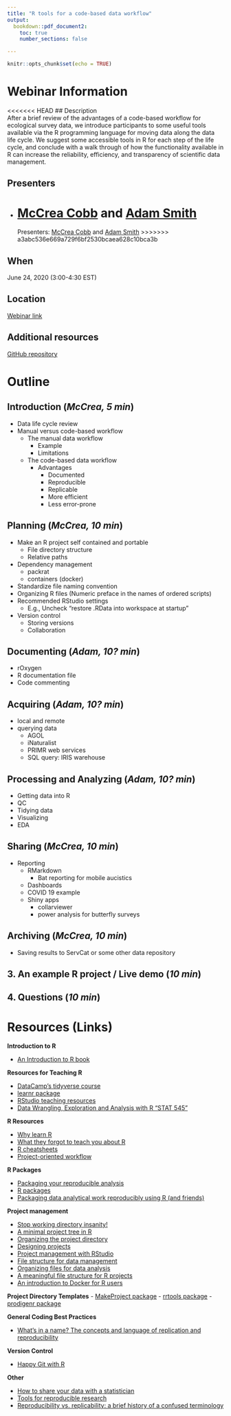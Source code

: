 ```yaml
---
title: "R tools for a code-based data workflow"
output: 
  bookdown::pdf_document2:
    toc: true
    number_sections: false

---
```


```r
knitr::opts_chunk$set(echo = TRUE)
```

# Webinar Information

<<<<<<< HEAD
## Description  
After a brief review of the advantages of a code-based workflow for ecological survey data, we introduce participants to some useful tools available via the R programming language for moving data along the data life cycle. We suggest some accessible tools in R for each step of the life cycle, and conclude with a walk through of how the functionality available in R can increase the reliability, efficiency, and transparency of scientific data management.

## Presenters    
- [McCrea Cobb](mailto:mccrea_cobb@fws.gov) and [Adam Smith](mailto:d_smith@fws.gov)
=======
Presenters: [McCrea Cobb](mailto:mccrea_cobb@fws.gov) and [Adam Smith](mailto:adam_d_smith@fws.gov)
>>>>>>> a3abc536e669a729f6bf2530bcaea628c10bca3b

## When
June 24, 2020 (3:00-4:30 EST)

## Location  
[Webinar link]()

## Additional resources
[GitHub repository](https://github.com/USFWS/data-mgt-with-r)


# Outline

## Introduction (*McCrea, 5 min*)
  + Data life cycle review 
  + Manual versus code-based workflow
    + The manual data workflow
      + Example
      + Limitations
    + The code-based data workflow
      + Advantages
        + Documented
        + Reproducible
        + Replicable
        + More efficient
        + Less error-prone
        
## Planning (*McCrea, 10 min*)
  + Make an R project self contained and portable
    + File directory structure
    + Relative paths
  + Dependency management
    + packrat
    + containers (docker)
   + Standardize file naming convention
  + Organizing R files (Numeric preface in the names of ordered scripts)
  + Recommended RStudio settings
     + E.g., Uncheck "restore .RData into workspace at startup"
  + Version control
     + Storing versions
     + Collaboration
     
## Documenting (*Adam, 10? min*)
  + rOxygen 
  + R documentation file
  + Code commenting
  
## Acquiring (*Adam, 10? min*)
  + local and remote
  + querying data
    + AGOL
    + iNaturalist
    + PRIMR web services
    + SQL query: IRIS warehouse
    
## Processing and Analyzing (*Adam, 10? min*)
   + Getting data into R
  + QC
  + Tidying data
  + Visualizing
   + EDA
   
## Sharing (*McCrea, 10 min*)
  + Reporting
    + RMarkdown
       + Bat reporting for mobile aucistics
     + Dashboards
      + COVID 19 example
    + Shiny apps
       + collarviewer
       + power analysis for butterfly surveys
       
## Archiving (*McCrea, 10 min*)
   + Saving results to ServCat or some other data repository

## 3. An example R project / Live demo (*10 min*)

## 4. Questions (*10 min*)


# Resources (Links)

**Introduction to R**

- [An Introduction to R book](https://intro2r.com/)

**Resources for Teaching R**  

- [DataCamp's tidyverse course](https://learn.datacamp.com/courses/working-with-data-in-the-tidyverse)
- [learnr package](https://rstudio.github.io/learnr/)
- [RStudio teaching resources](https://education.rstudio.com/teach/materials/)
- [Data Wrangling, Exploration and Analysis with R "STAT 545"](https://stat545.com/)


**R Resources**

- [Why learn R](https://datacarpentry.org/R-ecology-lesson/00-before-we-start.html#r_code_is_great_for_reproducibility)
- [What they forgot to teach you about R](https://rstats.wtf/)
- [R cheatsheets](https://rstudio.com/resources/cheatsheets/)
- [Project-oriented workflow](https://www.tidyverse.org/blog/2017/12/workflow-vs-script/)


**R Packages**

- [Packaging your reproducible analysis](https://thomasleeper.com/2016/11/analysis-as-package/)
- [R packages](http://r-pkgs.had.co.nz/)
- [Packaging data analytical work reproducibly using R (and friends)](https://peerj.com/preprints/3192.pdf)


**Project management**

- [Stop working directory insanity!](https://gist.github.com/jennybc/362f52446fe1ebc4c49f)
- [A minimal project tree in R](https://talesofr.wordpress.com/2017/12/12/a-minimal-project-tree-in-r/)
- [Organizing the project directory](https://nicercode.github.io/blog/2013-05-17-organising-my-project/)
- [Designing projects](https://nicercode.github.io/blog/2013-04-05-projects/)
- [Project management with RStudio](https://swcarpentry.github.io/r-novice-gapminder/02-project-intro/)
- [File structure for data management](https://r-dir.com/blog/2013/11/folder-structure-for-data-analysis.html)
- [Organizing files for data analysis](https://github.com/AndersenLab/IBiS-Bootcamp/wiki/Organizing-files-for-data-analysis)
- [A meaningful file structure for R projects](https://www.r-bloggers.com/a-meaningful-file-structure-for-r-projects/)
- [An introduction to Docker for R users](https://colinfay.me/docker-r-reproducibility/)


**Project Directory Templates**
- [MakeProject package](https://cran.r-project.org/web/packages/makeProject/index.html)
- [rrtools package](https://github.com/benmarwick/rrtools)
- [prodigenr package](https://cran.r-project.org/web/packages/prodigenr/readme/README.html)


**General Coding Best Practices**

- [What's in a name? The concepts and language of replication and reproducibility](https://thomasleeper.com/2015/05/open-science-language/)


**Version Control**  

- [Happy Git with R](https://happygitwithr.com/)


**Other**

- [How to share your data with a statistician](https://github.com/jtleek/datasharing)
- [Tools for reproducible research](http://kbroman.org/Tools4RR/assets/lectures/06_org_eda_withnotes.pdf)
- [Reproducibility vs. replicability: a brief history of a confused terminology](https://www.ncbi.nlm.nih.gov/pmc/articles/PMC5778115/)
